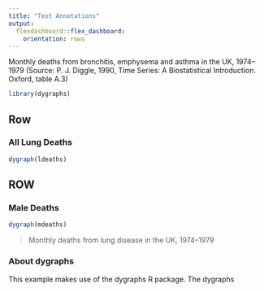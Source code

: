 ```yaml
---
title: "Text Annotations"
output:
  flexdashboard::flex_dashboard:
    orientation: rows
---
```


Monthly deaths from bronchitis, emphysema and asthma in the
UK, 1974–1979 (Source: P. J. Diggle, 1990, Time Series: A
Biostatistical Introduction. Oxford, table A.3)

```r
library(dygraphs)
```

Row {data-height=600}
-------------------------------------

### All Lung Deaths

```r
dygraph(ldeaths)
```

ROW {data-height=400}
-------------------------------------

### Male Deaths

```r
dygraph(mdeaths)
```

> Monthly deaths from lung disease in the UK, 1974–1979

### About dygraphs

This example makes use of the dygraphs R package. The dygraphs
